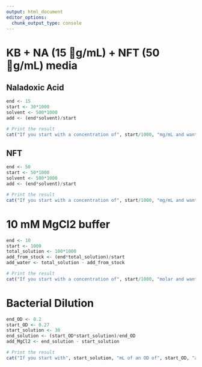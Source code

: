 ```yaml
---
output: html_document
editor_options: 
  chunk_output_type: console
---
```

# KB + NA (15 ￿g/mL) + NFT (50 ￿g/mL) media

## Naladoxic Acid

```r
end <- 15
start <- 30*1000
solvent <- 500*1000
add <- (end*solvent)/start

# Print the result
cat("If you start with a concentration of", start/1000, "mg/mL and want to achieve a final concentration of", end, "ug/mL in a", solvent/1000, "mL solution, add", add, "uL of antibiotic.")
```

## NFT

```r
end <- 50
start <- 50*1000
solvent <- 500*1000
add <- (end*solvent)/start

# Print the result
cat("If you start with a concentration of", start/1000, "mg/mL and want to achieve a final concentration of", end, "ug/mL in a", solvent/1000, "mL solution, add", add, "uL of antibiotic.")
```

# 10 mM MgCl2 buffer

```r
end <- 10
start <- 1000
total_solution <- 100*1000
add_from_stock <- (end*total_solution)/start
add_water <- total_solution - add_from_stock

# Print the result
cat("If you start with a concentration of", start/1000, "molar and want to achieve a final concentration of", end, "milimolar in a", total_solution/1000, "mL solution, add", add_from_stock, "uL of MgCl2 buffer and", add_water/1000, "mL of water")
```

# Bacterial Dilution

```r
end_OD <- 0.2
start_OD <- 0.27
start_solution <- 30
end_solution <- (start_OD*start_solution)/end_OD
add_MgCl2 <- end_solution - start_solution

# Print the result
cat("If you start with", start_solution, "mL of an OD of", start_OD, "and want to achieve a final OD of", end_OD, ", add", add_MgCl2, "mL of MgCl2 buffer.")
```